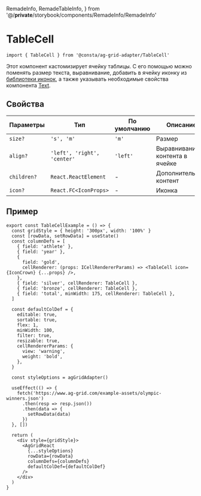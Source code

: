   RemadeInfo,
  RemadeTableInfo,
} from '@/__private__/storybook/components/RemadeInfo/RemadeInfo'

<Meta title="Компоненты/TableCell" id="TableCell" />

# TableCell

<RemadeInfo
  commponentName="TableCell"
  apiUrl="https://www.ag-grid.com/react-data-grid/component-cell-renderer/"
/>

```tsx
import { TableCell } from '@consta/ag-grid-adapter/TableCell'
```

Этот компонент кастомизирует ячейку таблицы. С его помощью можно поменять размер текста, выравнивание, добавить в ячейку иконку из [библиотеки иконок](https://uikit.consta.design/?path=/story/components-icons--playground), а также указывать необходимые свойства компонента
[Text](https://uikit.consta.design/?path=/story/components-text--playground).

## Свойства

<RemadeTableInfo apiUrl="https://www.ag-grid.com/react-data-grid/component-cell-renderer/" />

| Параметры   | Тип                         | По умолчанию | Описание                       |
| ----------- | --------------------------- | ------------ | ------------------------------ |
| `size?`     | `'s', 'm'`                  | `'m'`        | Размер                         |
| `align?`    | `'left', 'right', 'center'` | `'left'`     | Выравнивание контента в ячейке |
| `children?` | `React.ReactElement`        | -            | Дополнительный контент         |
| `icon?`     | `React.FC<IconProps>`       | -            | Иконка                         |

## Пример

```tsx
export const TableCellExample = () => {
  const gridStyle = { height: '300px', width: '100%' }
  const [rowData, setRowData] = useState()
  const columnDefs = [
    { field: 'athlete' },
    { field: 'year' },
    {
      field: 'gold',
      cellRenderer: (props: ICellRendererParams) => <TableCell icon={IconCrown} {...props} />,
    },
    { field: 'silver', cellRenderer: TableCell },
    { field: 'bronze', cellRenderer: TableCell },
    { field: 'total', minWidth: 175, cellRenderer: TableCell },
  ]

  const defaultColDef = {
    editable: true,
    sortable: true,
    flex: 1,
    minWidth: 100,
    filter: true,
    resizable: true,
    cellRendererParams: {
      view: 'warning',
      weight: 'bold',
    },
  }

  const styleOptions = agGridAdapter()

  useEffect(() => {
    fetch('https://www.ag-grid.com/example-assets/olympic-winners.json')
      .then(resp => resp.json())
      .then(data => {
        setRowData(data)
      })
  }, [])

  return (
    <div style={gridStyle}>
      <AgGridReact
        {...styleOptions}
        rowData={rowData}
        columnDefs={columnDefs}
        defaultColDef={defaultColDef}
      />
    </div>
  )
}
```

<TableCellExample />
